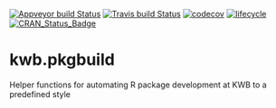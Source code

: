 [![Appveyor build Status](https://ci.appveyor.com/api/projects/status/github/KWB-R/kwb.pkgbuild?branch=master&svg=true)](https://ci.appveyor.com/project/KWB-R/kwb-pkgbuild/branch/master)
[![Travis build Status](https://travis-ci.org/KWB-R/kwb.pkgbuild.svg?branch=master)](https://travis-ci.org/KWB-R/kwb.pkgbuild)
[![codecov](https://codecov.io/github/KWB-R/kwb.pkgbuild/branch/master/graphs/badge.svg)](https://codecov.io/github/KWB-R/kwb.pkgbuild)
[![lifecycle](https://img.shields.io/badge/lifecycle-experimental-orange.svg)](https://www.tidyverse.org/lifecycle/#experimental)
[![CRAN_Status_Badge](http://www.r-pkg.org/badges/version/kwb.lca)](http://cran.r-project.org/package=kwb.lca)

# kwb.pkgbuild

Helper functions for automating R package development at KWB to a predefined style 
